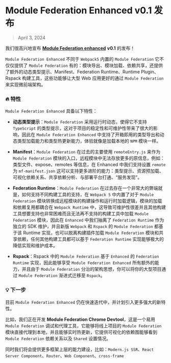 # Module Federation Enhanced v0.1 发布

> April 3, 2024

我们很高兴地宣布 **[Module Federation enhanced](https://github.com/module-federation/universe)** **v0.1** 的发布！

`Module Federation Enhanced` 不同于 `Webpack5` 内置的 `Module Federation` 它不仅仅提供了 `Module Federation` 有的：模块导出、模块加载、依赖共享，还提供了额外的动态类型提示、Manifest、Federation Runtime、Runtime Plugin、Rspack 构建工具，这些功能够让大型 Web 应用更好的通过 `Module Federation` 来实现微前端架构。


### 🔥 特性

`Module Federation Enhanced` 具备以下特性：

- **动态类型提示**：`Module Federation` 采用运行时动态，使得它不支持 `TypeScript` 的类型提示，这对于项目的稳定性和可维护性带来了很大的影响，因此在 `Module Federation Enhanced` 中支持了开箱即用的类型导出和动态类型加载能力和类型热更新能力，体验就像是加载本地的 `NPM` 模块一样。

- **Manifest**：`Module Federation` 在过去的主要使用 `remoteEntry.js` 来作为 `Module Federation` 模块的入口，远程模块中无法存放更多的原信息，例如：类型文件、expose、remotes 等信息，在 Enhanced 中我们支持设置 `remote` 为 `mf-manifest.json` 这可以支持更多进阶的能力：类型提示、资源预加载、可视化依赖关系、共享依赖分析、与部署平台打通、“服务发现”。

- **Federation Runtime**：`Module Federation` 在过去存在一个非常大的弊端就是，如何支持不同构建工具的支持，在 `Webpack 5` 中内置了对于 `Module Federation` 模块转换成远程模块的构建操作和运行时加载逻辑，模块的加载和依赖复用都耦合在 `Webpack Runtime` 中，这导致可维护性很差并且其他构建工具想要支持也非常困难而且无法再不支持的构建工具中加载 `Module Federation` 模块，因此在 `Enhanced` 中我们抽离了 `Federation Runtime` 作为独立的 SDK 维护，并且新版 `Webpack` 和 `Rspack` 的 `Module Federation` 都基于该 Runtime 实现，也可以脱离构建插件加载 `Module Federation` 模块和共享依赖，任何其他构建工具都可以基于 `Federation Runtime` 实现能够极大的降低实现和维护成本。

- **Rspack**：Rspack 中的 `Module Federation` 基于 `Enhanced` 的 `Federation Runtime` 实现，因此能够享受 `Module Federation Enhanced` 所有额外的能力，并且由于 `Module Federation` 分治的架构思想，你可以将你的大型项目通过 `Module Federation` 渐进式迁移至 `Rspack`。


### 💡 下一步

目前 `Module Federation Enhanced` 仍在快速迭代中，并计划引入更多强大的新特性。

比如，我们正在开发 **Module Federation Chrome Devtool**，这是一个易用 `Module Federation` 调试和代理工具，它能够将线上项目的 `Module Federation` 模块直接代理到本地，并且能够实时热更新，它提供可视化的依赖图能够看到 `Module Federation` 依赖关系以及 `Shared` 设置情况。

同时我们将会提供更多框架上层的能力建设，比如：`Modern.js SSR`、`React Server Component`、`Router`、`Web Component`、`cross-frame`
